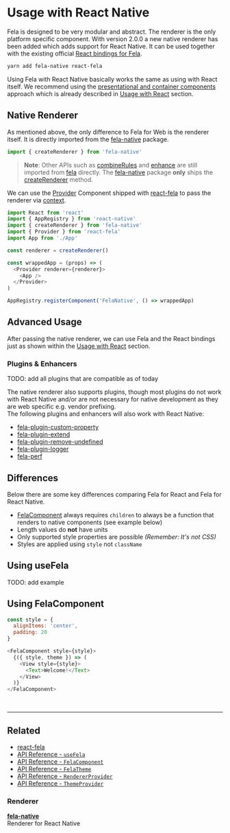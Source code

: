 # Usage with React Native

Fela is designed to be very modular and abstract. The renderer is the only platform specific component. With version 2.0.0 a new native renderer has been added which adds support for React Native. It can be used together with the existing official [React bindings for Fela](https://github.com/robinweser/fela/tree/master/packages/react-fela).

```bash
yarn add fela-native react-fela
```

Using Fela with React Native basically works the same as using with React itself. We recommend using the [presentational and container components](https://medium.com/@dan_abramov/smart-and-dumb-components-7ca2f9a7c7d0#.67qfcbme5) approach which is already described in [Usage with React](UsageWithReact.md) section.

## Native Renderer

As mentioned above, the only difference to Fela for Web is the renderer itself. It is directly imported from the [fela-native](https://github.com/robinweser/fela/tree/master/packages/fela-native) package.

```javascript
import { createRenderer } from 'fela-native'
```

> **Note**: Other APIs such as [combineRules](../api/fela/combineRules.md) and [enhance](../api/bindings/enhance.md) are still imported from [fela](https://github.com/robinweser/fela/tree/master/packages/fela) directly. The [fela-native](https://github.com/robinweser/fela/tree/master/packages/fela-native) package **only** ships the [createRenderer](../api/fela/createRenderer.md) method.

We can use the [Provider](../api/bindings/Provider.md) Component shipped with [react-fela](https://github.com/robinweser/fela/tree/master/packages/react-fela) to pass the renderer via [context](https://facebook.github.io/react/docs/context.html).

```javascript
import React from 'react'
import { AppRegistry } from 'react-native'
import { createRenderer } from 'fela-native'
import { Provider } from 'react-fela'
import App from './App'

const renderer = createRenderer()

const wrappedApp = (props) => (
  <Provider renderer={renderer}>
    <App />
  </Provider>
)

AppRegistry.registerComponent('FelaNative', () => wrappedApp)
```

## Advanced Usage

After passing the native renderer, we can use Fela and the React bindings just as shown within the [Usage with React](UsageWithReact.md) section.

### Plugins & Enhancers

TODO: add all plugins that are compatible as of today

The native renderer also supports plugins, though most plugins do not work with React Native and/or are not necessary for native development as they are web specific e.g. vendor prefixing.<br />
The following plugins and enhancers will also work with React Native:

- [fela-plugin-custom-property](https://github.com/robinweser/fela/tree/master/packages/fela-plugin-custom-property)
- [fela-plugin-extend](https://github.com/robinweser/fela/tree/master/packages/fela-plugin-extend)
- [fela-plugin-remove-undefined](https://github.com/robinweser/fela/tree/master/packages/fela-plugin-remove-undefined)
- [fela-plugin-logger](https://github.com/robinweser/fela/tree/master/packages/fela-plugin-logger)
- [fela-perf](https://github.com/robinweser/fela/tree/master/packages/fela-perf)

## Differences

Below there are some key differences comparing Fela for React and Fela for React Native.

- [FelaComponent](../api/bindings/FelaComponent.md) always requires `children` to always be a function that renders to native components (see example below)
- Length values do **not** have units
- Only supported style properties are possible _(Remember: It's not CSS)_
- Styles are applied using `style` not `className`

## Using useFela

TODO: add example

## Using FelaComponent

```javascript
const style = {
  alignItems: 'center',
  padding: 20
}

<FelaComponent style={style}>
  {({ style, theme }) => (
    <View style={style}>
      <Text>Welcome!</Text>
    </View>
  )}
</FelaComponent>
```

<br />

---

## Related

- [react-fela](https://github.com/robinweser/fela/tree/master/packages/react-fela)
- [API Reference - `useFela`](../api/bindings/connect.md)
- [API Reference - `FelaComponent`](../api/bindings/FelaComponent.md)
- [API Reference - `FelaTheme`](../api/bindings/FelaTheme.md)
- [API Reference - `RendererProvider`](../api/bindings/Provider.md)
- [API Reference - `ThemeProvider`](../api/bindings/ThemeProvider.md)

### Renderer

**[fela-native](https://github.com/robinweser/fela/tree/master/packages/fela-native)**<br />
Renderer for React Native
